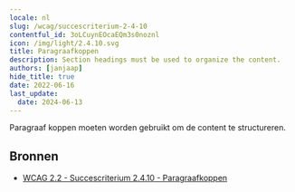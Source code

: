 ```yaml
---
locale: nl
slug: /wcag/succescriterium-2-4-10
contentful_id: 3oLCuynEOcaEQm3s0noznl
icon: /img/light/2.4.10.svg
title: Paragraafkoppen
description: Section headings must be used to organize the content.
authors: [janjaap]
hide_title: true
date: 2022-06-16
last_update:
  date: 2024-06-13
---
```


<Hero
  title="Paragraafkoppen"
  image="/img/light/2.4.10.svg"
  alt="WCAG 2.4.10 icon"
  prefix="Succescriterium 2.4.10"
  suffix="Niveau AAA"
/>

Paragraaf koppen moeten worden gebruikt om de content te structureren.

## Bronnen

- [WCAG 2.2 - Succescriterium 2.4.10 - Paragraafkoppen](https://www.w3.org/Translations/WCAG22-nl/#paragraafkoppen)
